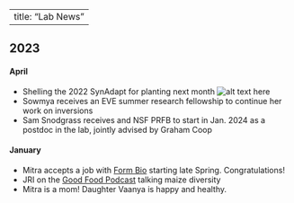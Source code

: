 <script>
  (function(i,s,o,g,r,a,m){i['GoogleAnalyticsObject']=r;i[r]=i[r]||function(){
  (i[r].q=i[r].q||[]).push(arguments)},i[r].l=1*new Date();a=s.createElement(o),
  m=s.getElementsByTagName(o)[0];a.async=1;a.src=g;m.parentNode.insertBefore(a,m)
  })(window,document,'script','https://www.google-analytics.com/analytics.js','ga');

  ga('create', 'UA-5300959-3', 'auto');
  ga('send', 'pageview');

</script>

---
title: "Lab News" 
---

## 2023

#### April
* Shelling the 2022 SynAdapt for planting next month ![alt text here](http://rilab.ucdavis.edu/images/shelling2023.png)
* Sowmya receives an EVE summer research fellowship to continue her work on inversions
* Sam Snodgrass receives and NSF PRFB to start in Jan. 2024 as a postdoc in the lab, jointly advised by Graham Coop

#### January
* Mitra accepts a job with [Form Bio](https://www.formbio.com) starting late Spring. Congratulations!
* JRI on the [Good Food Podcast](https://www.kcrw.com/culture/shows/good-food/masa-corn-history-science-politics-reair?utm_source=KCRW&utm_medium=RSS&utm_campaign=kcrw-show-rss0) talking maize diversity 
* Mitra is a mom! Daughter Vaanya is happy and healthy.

<!-- ## 2021 -->

<!-- ### February -->

<!-- • JRI [elected to AAAS](https://www.ucdavis.edu/news/11-professors-elected-aaas-fellows) -->

<!-- • [Ning](https://scholar.google.com/citations?user=Eu-hz1EAAAAJ&hl=en) starts as a group leader at the National Key Laboratory of Crop Genetic Improvement, HZAU  -->

<!-- ## 2020 -->

<!-- ### December -->

<!-- • Dan starts his new position as a research scientist at [Checkerspot](https://checkerspot.com/about-us/) -->

<!-- • Sarah T leave for a position in Bayer -->

<!-- ### November -->

<!-- • [JRI seminar](https://ncsu.zoom.us/rec/share/xGcZuaFjXASRio-pBhrSeQ35TCu3hsKCStD8_rw_Kpl43g6mlpwYaEksYV5rqsGD.QoImtCCqH7pIRnIZ) on maize-teosinte introgression at NCSU -->

<!-- ### August -->

<!-- • Brenda Cameron takes over as new lab manager. Welcome! -->

<!-- ### March -->

<!-- • Taylor heads off to grad school at the U. of Florida -->

<!-- ## 2019 -->

<!-- ### December -->

<!-- • [Ning](https://scholar.google.com/citations?user=Eu-hz1EAAAAJ&hl=en) joins the lab as a new postdoc from HZAU -->

<!-- ### September -->
<!-- • Michelle turns in her dissertation and [is now Dr. Stitzer!](https://twitter.com/jrossibarra/status/1176992644255272961?s=20)   -->

<!-- ### August -->
<!-- • Sarah O. and Elli both received Jastro awards for their research. Congrats!  -->

<!-- ### July -->
<!-- • The lab has a new home in [EVE](http://eve.ucdavis.edu) and will be moving to Storer Hall! -->

<!-- ### June -->
<!-- • Dianne Velasco and Michelle Stitzer [walk at graduation](images/IMG_1750.jpg)!   -->
<!-- • [Dan Gates](https://www.youtube.com/watch?v=AIR837EjcIE) and [Michelle Stitzer](https://www.youtube.com/watch?v=lkZ_tDSoMe8) give talks at the Evolution conference. Michelle wins the [WD Hamilton Award](https://www.evolutionsociety.org/content/society-awards-and-prizes/the-w-d-hamilton-award.html) for outstanding student presentation!   -->
<!-- • Elli wins a computational biology fellowship for summer 2019. -->

<!-- ### April  -->
<!-- • Silas Tittes joins the lab to work on  [PanAnd](https://panandropogoneae.com).   -->
<!-- • Li Wang leaves the lab to start her new job later this summer the the [Agricultural Genomics Institute](http://agis.caas.cn/en/index.htm) in Shenzhen.   -->
<!-- • Sarah O, Elli, and Alyssa all get scholarships to attend the [Summer Institute of Statistical Genetics](https://www.biostat.washington.edu/suminst/sisg) in Seattle.   -->
<!-- • Elli wins a Dept. of Plant Sciences graduate student research fellowship. -->

<!-- ### March -->
<!-- • Markus Stetter starts his [new lab](https://www.cropevolution.org/index.html) at the University of Cologne.   -->
<!-- • Elli Cryan joins the lab, coadvised by [Dan Kliebenstein](https://psfaculty.plantsciences.ucdavis.edu/kliebenstein/) to work on network evolution. -->

<!-- ### February -->
<!-- • Wenbin Mei leaves to start a new job at [Inari Ag](https://www.inari.com). -->

<!-- ### Januray -->
<!-- • Emily Josephs starts her [new lab](https://josephslab.github.io) at Michigan State.  -->

<!-- ## 2018   -->

<!-- ### October -->
<!-- Alyssa Phillips joins the lab to work on the [PanAnd](https://panandropogoneae.com) project. -->

<!-- ### May  -->
<!-- • RILAB at PEQG. Emily Josephs and Michelle Stitzer talking, Dan Gates, Wenbin Mei, Ellen Osborn, Markus Stetter, presenting posters, as well as collabroators Raul Torres and Erin Calfee.   -->
<!-- • Skype-a-scientist with [8th graders at Denville](https://twitter.com/VV_GoGreen/status/994647441948512256)   -->
<!-- • Michelle wins a 3rd year of [ARCS](https://drewaltizer.com/event/11169-2018-arcs-symposium-advancing-science-in-america/photo/3918446-michelle_stitzer) support! -->

<!-- ### April   -->
<!-- • Sarah and Asher both win departmental fellowships, supporting ~40% of their PhD for the next 4 years. Congrats!   -->
<!-- • Congrats to Asher for winning an NSF Graduate Research Fellowship to work on biotic interactions in teosinte.  -->

<!-- ### March    -->
<!-- • Anne [defends her PhD](images/anne_phd.jpg)    -->
<!-- • Jeff [gives a plenary talk](images/jri_mgc18.jpeg) at the Maize Genetics Conference -->

<!-- ### Jan  -->
<!-- • Luis starts a new job at [HM Clause](http://hmclause.com).   -->
<!-- • JRI (slides [here](https://www.slideshare.net/jrossibarra/parallel-altitudinal-clines-reveal-adaptive-evolution-of-genome-size-in-zea-mays) and [here](https://www.slideshare.net/jrossibarra/adaptation-in-plant-genomes-bigger-is-different)), Emily, and [Michelle](https://twitter.com/GrameneDatabase/status/953383803875033088) all speak at PAG.  -->

<!-- ## 2017 -->

<!-- ### Nov 4   -->
<!-- Michele [talks at BAPG](https://twitter.com/pleunipennings/status/926885771306450944). -->

<!-- ### Oct 13 -->
<!-- JRI speaks at [CU Boulder](https://www.colorado.edu/ebio/) on [intraspecific](http://www.biorxiv.org/content/early/2017/07/13/134528) and [interspecific](https://www.biorxiv.org/content/early/2017/10/02/196501) work on genome size and adaptation. [Slides online](https://www.slideshare.net/jrossibarra/genome-size-and-adaptation-in-plants) too.   -->

<!-- ### Sept 27 -->
<!-- Our first lab R package! Luis and Mike May working together to put a Baysian [clustering method](https://cran.r-project.org/web/packages/DPP/index.html) together. -->

<!-- ### Sept 20 -->
<!-- Anna finishes her PhD!  Dr. O'Brien leaves the lab for a postdoctoral position at U. Toronto with [Megan Frederickson](http://mutualism.ca/). -->

<!-- ### Sep 18 -->
<!-- Markus receives news of a 2-year postdoc fellowship from the [DFG](http://www.dfg.de/en/). He'll be working on population and quantitative genetic approaches to studying domestication. -->

<!-- ### July 31 -->
<!-- Jinliang leaves the lab to start his [own lab](http://jyanglab.com) at the University of Nebraska. Sad to see him go, but proud and excited to see what he'll be up to! -->

<!-- ### July 13 -->
<!-- Caryn's Jastro proposal to investigate convergent evolution and DMI in highland maize is funded. -->

<!-- ### June 1 -->
<!-- Michelle awarded a summer GSR position in computation biology.  -->

<!-- ### May 10 -->
<!-- Michelle wins a prestigious [ARCS](https://northern-california.arcsfoundation.org) scholarship! -->

<!-- ### May 9 -->
<!-- Michelle presents at the [U. Georgia plant breeding symposium](http://plantsymposium.uga.edu/speakers/2_speaker_stitzer/). -->

<!-- ### Mar. 27  -->
<!-- Simon's paper on [subgenomes of maize](http://biorxiv.org/content/early/2016/12/19/095547) accepted for publication in MBE -->

<!-- ### Mar. 20 -->
<!-- Caryn and Ellen both receive fellowships to attend the [summer institute for statistical genetics](https://www.biostat.washington.edu/suminst/sisg).   -->

<!-- ### Feb. 20 -->
<!-- [Caryn Johansen](https://twitter.com/jo_caryn) joins the lab, to be co-advised by the inimitable [Dan Runcie](http://runcielab.ucdavis.edu). -->

<!-- ### Jan 10 -->
<!-- Jeff starts as Senior Editor for popgen at [G3](http://www.g3journal.org). -->

<!-- ## 2016 -->

<!-- ### Dec. 8 -->
<!-- Kevin Boardman awarded prestigious [Provost's Undergraduate Fellowship](http://urc.ucdavis.edu/awards/puf/)! -->

<!-- ### Nov. 25 -->
<!-- NSF proposal bounces; good reviews and feedback from PO.  Will retool and resubmit. -->

<!-- ### Aug 10 -->
<!-- [JRI presents](https://twitter.com/grmunjal/status/763549906363486208) on corn origins and diversity at the [Davis Science Cafe](https://capscicomm.org/local-science-cafes/davis-science-cafe/) -->

<!-- ### June 1 -->
<!-- Wenbin Mei starts as new postdoc in the lab to look at structural variation in maize and teosinte. -->

<!-- ### May 5 -->
<!-- Michelle Stitzer wins prestigious [ARCS](https://www.arcsfoundation.org) fellowship! -->

<!-- ### May 3 -->
<!-- NSF preproposal with Yaniv Brandvain invited for full proposal. -->

<!-- ### April 10 -->
<!-- Simon Renny-Byfield is off for a job at Dupont Pioneer, working in the same group as lab collaborators Justin Gerke and Eli Rodgers-Melnick. A sweet gig! -->

<!-- ### March 25 -->
<!-- JRI receives official word on promotion to full professor! -->

<!-- ### March 16 -->
<!-- JRI wins Mid-Career Award for Excellence in Maize Genetics at the Maize Genetics Conference in Florida. -->

<!-- ### Feb 10 -->
<!-- Josh Hough begins as new postdoc in the lab, to work on linked selection in teosinte. -->

<!-- ## 2015 -->

<!-- ### September 18 -->

<!-- [Kate Crosby](https://github.com/kate-crosby) leaves the lab this month for her job in the Monsanto [Emerging Leaders Program](http://www.monsanto.com/careers/pages/emerging-leaders-in-science.aspx).   -->

<!-- ### August 20 -->

<!-- [Tim Beissinger](http://beissingerlab.github.io) leaves to take up his new job as USDA-ARS Research Geneticist at Missouri, filling the vacancy left when our collaborator Mike McMullen retired. -->

<!-- ### June 26 -->

<!-- Two grants funded today!  Funding from [UCMEXUS](http://ucmexus.ucr.edu) to work with [Ruairidh Sawers](http://www.langebio.cinvestav.mx/?pag=165) on characterizing an adaptive inversion introgression from teosinte into maize. And funding from the [UC-Mexico Initiative](http://ucmexicoinitiative.ucr.edu) (yup, they are different things!) to work on characterizing changes in genetic diversity and climate adaptation in maize over time using [CIMMYT SeeD](http://www.cimmyt.org/en/where-we-work/global-activities/seeds-of-discovery) data. -->

<!-- ### June 9 -->
<!-- After a bit less than a year in the lab, [Tim Beissinger](http://timbeissinger.github.io) accepts a job as a research scientist at USDA at the University of Missourri. This is [Mike McMullen's](http://www.ars.usda.gov/pandp/people/people.htm?personid=3766) position, so some big shoes to fill.  Congrats Tim! -->

<!-- ### Mar. 17 -->
<!-- Paul Bilinski is awarded a  UC Davis Dissertation Year Fellowship.  Congrats Paul! -->

<!-- ### Mar. 9 -->
<!-- The new [maize diversity website](www.panzea.org) is live! -->

<!-- ### Jan. 28 -->
<!-- Paul Bilinski is chosen to present his work on repeat evolution at the [SMBE Satellite meeting](http://smbeba2015.imag.fr) in Montepllier. Both SMBE and the Dept. of Plant Sciences have agreed to fund his trip! -->

<!-- ### Jan. 9 -->
<!-- Preprint of Shohei's paper on convergent evolution in the highlands is up on [bioRxiv](http://biorxiv.org/content/early/2015/01/09/013607), and Michelle's work on identifying new TEs as collaboration with [Nathan Springer's group](http://www.cbs.umn.edu/lab/springer) is out at [PLoS Genetics](http://www.plosgenetics.org/article/info%3Adoi%2F10.1371%2Fjournal.pgen.1004915)! -->

<!-- ### Jan. 8 -->
<!-- Our collaboration with [Rute Fonseca](http://rutefonseca.wix.com/bioinformatics), [Bruce Smith](http://anthropology.si.edu/archaeobio/smith.html), and [Tom Gilbert](http://geogenetics.ku.dk/research_groups/gilbert_groups/) analyzing ancient maize in the US SW is out in [Nature Plants](http://www.nature.com/articles/nplants20143), with a nice both in [Nature Plants commentary](http://www.nature.com/articles/nplants20149) and a highlight in [Science](http://news.sciencemag.org/archaeology/2015/01/how-corn-became-corn) and a [press release](http://news.ucdavis.edu/search/news_detail.lasso?id=11124) by UC Davis. -->

<!-- ### Jan. 6 -->

<!-- Smithsonian funds our grant with [Dolores Piperno](http://en.wikipedia.org/wiki/Dolores_Piperno) and [Matt Hufford](http://www.public.iastate.edu/~mhufford/HuffordLab/home.html) entitled "Phenotypes, Environmental Plasticity, and Gene Expression in Teosinte and Maize in Ancient Climates Before and During the Time of Domestication". -->

<!-- ## 2014 -->

<!-- ### Dec. 15 -->

<!-- Our Plant Genome grant was declined by NSF, but with constructive reviews. You can see reviews and proposal on [github](https://github.com/RILAB/PGRP). -->

<!-- ### Dec. 12 -->

<!-- Michelle Stitzer awarded a [Global Food Initiative Fellowship](http://www.universityofcalifornia.edu/press-room/dozens-uc-students-awarded-global-food-initiative-fellowships) for her work on the maize genome -->

<!-- ### Dec. 11 -->

<!-- Jeff [joins G3](http://genestogenomes.org/?p=658&preview=1&_ppp=ce3cb6a6ec) as an Associate Editor. -->

<!-- ### Nov 21 -->

<!-- Added an [interview](http://www.rilab.org/attachments/attachments/vanHeerwaarden_2011.m4a) on our [2011 paper](http://www.pnas.org/content/108/3/1088.long) on the geography of maize domestication. -->

<!-- ### Nov 7 -->

<!-- Added an [interview](http://www.rilab.org/attachments/Hufford_et_al._12_Nature_Genetics.m4a) with [Matt Hufford](http://www.public.iastate.edu/~mhufford/HuffordLab/home.html) on his 2012 [maize domestication paper](http://www.nature.com/ng/journal/v44/n7/full/ng.2309.html). -->

<!-- ### Nov 3 -->

<!-- Nice [perspective piece](http://www.nature.com/nature/journal/v514/n7524_supp/full/514S58a.html) on rice domestication in Nature, including comment from Jeff on debating one vs two domestications. -->

<!-- ### Nov 1 -->

<!-- Nice [interview](http://www.peoplebehindthescience.com/dr-norman-ellstrand/) with my MS adviser Norm Ellstrand, including a kind reference to the RILAB as one of his "new mentors". -->

<!-- ### Oct 27 -->

<!-- Kate Crosby arrives, bringing the lab to a quintessential quintet of quality postdocs. Also, Jeff signs on to be an Associate Editor at [G3](http://www.g3journal.org). -->

<!-- ### Oct 24 -->

<!-- UCD [mentions lab work on adaptation](http://ucdavismagazine.ucdavis.edu/issues/fall14/hot_crops.html).   -->

<!-- ### Oct 12, 2014 -->

<!-- Jeff is quoted in a [story at The Scientist](http://www.the-scientist.com/?articles.view/articleNo/41194/title/360-Degree-View-of-the-Tomato/) on the recent [tomato resequencing paper](http://www.nature.com/ng/journal/vaop/ncurrent/full/ng.3117.html). -->

<!-- ### Oct 10, 2014 -->

<!-- Local adaptation review with [Peter Tiffin](http://www.cbs.umn.edu/lab/tiffin) accepted at Trends in Ecology and Evolution. See the [preprint](https://peerj.com/preprints/488/) here. -->

<!-- ### Oct 1, 2014 -->

<!-- Sadly, Vince Buffalo leaves the lab for a PhD in [Graham Coop's lab](www.gcbias.org). On a happy note, Jinliang Yang joins the group to do a postdoc on maize quantitative genetics! Good luck Vince, and welcome Jinliang! -->

<!-- ### Sept 17, 2014 -->

<!-- Rute Fonseca's paper on ancient maize DNA in the US Southwest was accepted at Nature Plants! -->

<!-- ### Aug 15, 2014 -->

<!-- Our new preprint on TEs and gene expression, a collaboration with the [Springer Lab](http://www.cbs.umn.edu/lab/springer), is no on bioRxiv(http://biorxiv.org/content/early/2014/08/15/008052). Features some great work by Michelle Stitzer identifying novel TE insertions. -->

<!-- ### Aug 10, 2014 -->

<!-- Paul Bilinksi's paper on centromere repeats in the maize genome is accepted in Chromosoma! -->

<!-- ### Aug 4, 2014 -->

<!-- Submitted an [NSF proposal](https://github.com/HuffordLab/NSF_DEB) with [Matt Hufford](http://www.public.iastate.edu/~mhufford/HuffordLab/home.html) on hybridization in *Zea*. Fingers crossed! -->

<!-- ### July 2, 2014 -->

<!-- Our NSF Catalyzing New International Collaborations grant with [Matt Hufford](http://www.public.iastate.edu/~mhufford/HuffordLab/home.html), [Angelica Cibrian-Jaramillo](http://www.langebio.cinvestav.mx/?pag=426), [Graham Coop](www.gcbias.org), [Sherry Flint-Garcia](http://web.missouri.edu/~flint-garcias/home.html), and [Ruairidh Sawers](http://www.langebio.cinvestav.mx/?pag=165) was funded. Off to Mexico! -->

<!-- ### June 17, 2014 -->

<!-- Michelle Stitzer is awarded a Jastro research grant for her work on nonautonomous TEs. -->

<!-- ### June 16, 2014 -->

<!-- Michelle Stitzer passes her first-year population biology comprehensive exam. Woot! -->

<!-- ### June 5, 2014 -->

<!-- Paul Bilinski awarded a summer GSR position in computation biology. Congrats Paul! -->

<!-- ### June 2, 2014 -->

<!-- Our paper on tb1 in natural populations of teosinte submitted and online as [preprint](http://biorxiv.org/content/early/2014/06/03/005819). -->

<!-- ### May 16, 2014 -->

<!-- Jeff has been admitted officially to the [Ecology Graduate Group](http://ecology.ucdavis.edu)! -->

<!-- ### May 13, 2014 -->

<!-- Happy to announce [Simon Renny-Byfield](http://webspace.qmul.ac.uk/sbyfield/Simon_Renny-Byfield/Welcome.html) will be joining the lab as a postdoc for Fall 2014 to work on our rare alleles project. -->

<!-- ### May 12, 2014 -->

<!-- Paul Bilinski's first dissertation chapter, submitted for publication and now online as a [preprint](http://biorxiv.org/content/early/2014/05/12/005058). Congrats Paul! -->

<!-- Future R-I Lab postdoc Tim Beissinger succesfully defended his PhD thesis today. Congrats Tim! -->

<!-- ### May 8, 2014 -->

<!-- [Awesome corn goodies](http://www.rilab.org/images/cornsticks.jpg) mysteriously show up in the lab, coincidentally timed perfectly with Jeff's absence. -->

<!-- ### May 1, 2014 -->

<!-- Our recently submitted NSF proposal on highland adaptation to the Plant Genome program. With [Matt Hufford](http://www.public.iastate.edu/~mhufford/HuffordLab/home.html), [Sherry Flint-Garcia](http://web.missouri.edu/~flint-garcias/), [Graham Coop](http://gcbias.org/), [Ruairidh Sawers](http://www.langebio.cinvestav.mx/?pag=165), and [Angelica Cibrian](http://www.langebio.cinvestav.mx/?pag=426). -->

<!-- ### Apr 28, 2014 -->

<!-- RILAB student Nivaz Brar presents [a poster](http://www.rilab.org/images/nivaz.jpg) on her hunt for an embryo lethal TE insertion in maize at the [UC Davis Undergraduate Research Conference](http://undergraduateresearch.ucdavis.edu/urcConf/). -->

<!-- ### Apr 25, 2014 -->

<!-- Reacting to an [urgent call for bioinformatics acronyms](http://www.acgt.me/blog/2014/4/25/acgttgca-has-every-possible-dna-based-initialism-been-used-by-the-bioinformatics/genomics-community?utm_content=bufferd1dd5&utm_medium=social&utm_source=twitter.com&utm_campaign=buffer), [Matt Hufford](http://www.public.iastate.edu/~mhufford/HuffordLab/home.html) and I are proud to announce the formation of the Corn Transcriptome Analysis Group, or CTAG. Because we have some RNA-seq data and can run [EdgeR](http://www.bioconductor.org/packages/release/bioc/html/edgeR.html), that's why. -->

<!-- ### Apr. 4, 2014 -->

<!-- Congratulations to Anna O'Brien for being awarded a three year Plant Sciences graduate student research assistantship! -->

<!-- ### Mar. 20, 2014 -->

<!-- A fond au revoir to [Dr. Sofiane Mezmouk](http://www.linkedin.com/pub/sofiane-mezmouk/6b/a35/a34), who leaves the lab for a position as a research scientist at [KWS](http://www.kws.de/ca/fh/thd/). -->

<!-- ### Feb. 26, 2014 -->

<!-- [Video](http://tinyurl.com/esebvideo/?id=Dbj4Lv4QXlo) of [Tanja Pyhäjärvi](https://wiki.oulu.fi/pages/viewpage.action?pageId=13382392) presenting a seminar on her [postdoc work](http://gbe.oxfordjournals.org/content/5/9/1594) in the lab at ESEB. -->

<!-- ### Feb. 5, 2014 -->

<!-- My seminar [slides](http://www.slideshare.net/jrossibarra/population-genetics-of-maize-domestication-adaptation-and-improvement) and [video](https://t.co/89X0DTkGKD) at Dept. of Plant Ag. at U of Guelph. -->

<!-- ### Jan. 17, 2014 -->

<!-- Happy to announce that [Tim Beissinger](http://scholar.google.com/citations?user=PHAEOXIAAAAJ&hl=en) will be joining the lab as a postdoc in Summer 2014! -->

<!-- ### Jan. 14, 2014 -->

<!-- Jeff's talks from the Plant And Animal Genome conference are online.  [Bottlenecks](http://www.slideshare.net/jrossibarra/bottlenecks-some-ramblings-and-a-bit-of-data-from-maize) and [deleterious alleles](http://www.slideshare.net/jrossibarra/deleterious-alleles-in-maize-for-pagxxii), oh my! -->

<!-- ## 2013 -->

<!-- ### Dec. 17, 2013 -->

<!-- Dianne Velasco passees her QE exams! Congrats D! -->

<!-- Anna O'Brien receives UCMEXUS funding for her dissertation project "Do environmental gradients drive adaptation in mutualisms? A study of teosinte and mycorrhizae". -->

<!-- ### Dec. 11, 2013 -->

<!-- Lab collaborations on the [Wills et al.](http://f1000.com/prime/718032804) and [Waters et al.](http://f1000.com/prime/718173166) manuscripts have been written up for F1000. -->

<!-- ### Dec. 3, 2013 -->

<!-- [Pyhäjärvi et al.](http://gbe.oxfordjournals.org/content/5/9/1594) featured on the [cover](http://gbe.oxfordjournals.org/content/5/12.toc) of this months Genome Biology and Evolution. -->

<!-- ### Nov. 26, 2013 -->

<!-- [Mezmouk et al.](http://m.g3journal.org/content/early/2013/11/18/g3.113.008870.full.pdf) now online at G3 -->

<!-- ### Nov. 15, 2013 -->

<!-- Waters et. al. is now [online at PNAS](http://www.pnas.org/content/early/2013/11/08/1309182110.full.pdf)! -->

<!-- ### Nov. 14, 2013 -->

<!-- Anna O'Brien passed her qualifying exam and advances to candidacy! -->

<!-- ### Nov. 7, 2013 -->

<!-- Sofiane's [manuscript](http://arxiv.org/abs/1308.0380) on deleterious alleles and hybrid vigor in maize accepted in [G3](http://www.g3journal.org/)! -->

<!-- Jeff and Vince both added to [list of top genome scientists to follow on twitter](http://nextgenseek.com/2013/11/top-n-genome-scientists-to-follow-on-twitter-2013-edition/). -->

<!-- ### October 16, 2013 -->

<!-- Video of Jeff's [departmental seminar](https://videocenter.plantsciences.ucdavis.edu/videos/video/26/) -->

